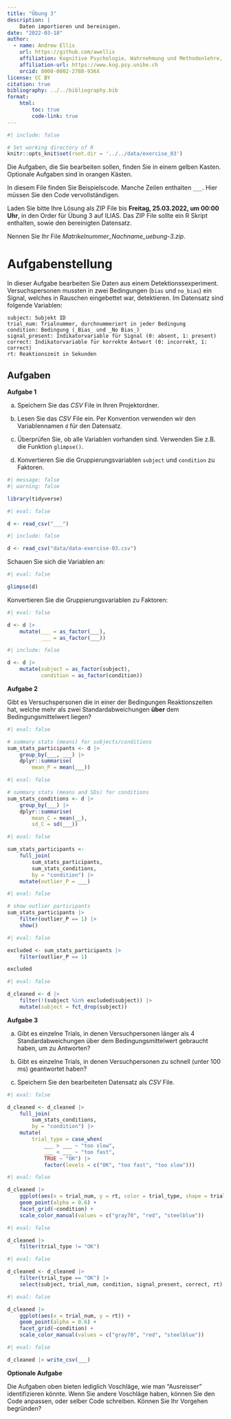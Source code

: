 ```yaml
---
title: "Übung 3"
description: | 
    Daten importieren und bereinigen.
date: "2022-03-18"
author:
  - name: Andrew Ellis
    url: https://github.com/awellis
    affiliation: Kognitive Psychologie, Wahrnehmung und Methodenlehre, Universität Bern 
    affiliation-url: https://www.kog.psy.unibe.ch
    orcid: 0000-0002-2788-936X
license: CC BY
citation: true
bibliography: ../../bibliography.bib
format:
    html:
        toc: true
        code-link: true
---
```


```r
#| include: false

# Set working directory of R
knitr::opts_knit$set(root.dir = '../../data/exercise_03')
```

:::{.callout-note}
Die Aufgaben, die Sie bearbeiten sollen, finden Sie in einem gelben Kasten. Optionale Aufgaben sind in orangen Kästen. 

In diesem File finden Sie Beispielscode. Manche Zeilen enthalten ` ___ `. Hier müssen Sie den Code vervollständigen.

Laden Sie bitte Ihre Lösung als ZIP File bis **Freitag, 25.03.2022, um 00:00 Uhr**, in den Order für Übung 3 auf ILIAS. Das ZIP File sollte ein R Skript enthalten, sowie den bereinigten Datensatz.

Nennen Sie Ihr File *Matrikelnummer_Nachname_uebung-3.zip*.
:::

# Aufgabenstellung

In dieser Aufgabe bearbeiten Sie Daten aus einem Detektionssexperiment. Versuchspersonen mussten in zwei Bedingungen (`bias` und `no_bias`) ein Signal, welches in Rauschen eingebettet war, detektieren. Im Datensatz sind folgende Variablen:

```
subject: Subjekt ID
trial_num: Trialnummer, durchnummeriert in jeder Bedingung
condition: Bedingung (_Bias_ und _No Bias_)
signal_present: Indikatorvariable für Signal (0: absent, 1: present)
correct: Indikatorvariable für korrekte Antwort (0: incorrekt, 1: correct)
rt: Reaktionszeit in Sekunden

```

## Aufgaben 

:::{.callout-note}
**Aufgabe 1**

a) Speichern Sie das *CSV* File in Ihren Projektordner.

b) Lesen Sie das *CSV* File ein. Per Konvention verwenden wir den Variablennamen `d` für den Datensatz.

c) Überprüfen Sie, ob alle Variablen vorhanden sind. Verwenden Sie z.B. die Funktion `glimpse()`.

d) Konvertieren Sie die Gruppierungsvariablen `subject` und `condition` zu Faktoren.
:::

```r
#| message: false
#| warning: false

library(tidyverse)
```

```r
#| eval: false

d <- read_csv("___")
```

```r
#| include: false

d <- read_csv("data/data-exercise-03.csv")
```

Schauen Sie sich die Variablen an:

```r
#| eval: false

glimpse(d)
```

Konvertieren Sie die Gruppierungsvariablen zu Faktoren:

```r
#| eval: false

d <- d |>
    mutate(___ = as_factor(___),
           ___ = as_factor(___))
```

```r
#| include: false

d <- d |>
    mutate(subject = as_factor(subject),
           condition = as_factor(condition))
```

:::{.callout-note}
**Aufgabe 2**

Gibt es Versuchspersonen die in einer der Bedingungen Reaktionszeiten hat, welche mehr als zwei Standardabweichungen **über** dem Bedingungsmittelwert liegen?
:::

```r
#| eval: false

# summary stats (means) for subjects/conditions
sum_stats_participants <- d |>
    group_by(___, ___) |>
    dplyr::summarise(
        mean_P = mean(___))

```

```r
#| eval: false

# summary stats (means and SDs) for conditions
sum_stats_conditions <- d |>
    group_by(___) |>
    dplyr::summarise(
        mean_C = mean(__),
        sd_C = sd(___))
```

```r
#| eval: false

sum_stats_participants <-
    full_join(
        sum_stats_participants,
        sum_stats_conditions,
        by = "condition") |>
    mutate(outlier_P = ___)
```

```r
#| eval: false

# show outlier participants
sum_stats_participants |>
    filter(outlier_P == 1) |>
    show()
```

```r
#| eval: false

excluded <- sum_stats_participants |>
    filter(outlier_P == 1)

excluded
```

```r
#| eval: false

d_cleaned <- d |>
    filter(!(subject %in% excluded$subject)) |>
    mutate(subject = fct_drop(subject))
```

:::{.callout-note}
**Aufgabe 3**

a) Gibt es einzelne Trials, in denen Versuchpersonen länger als 4 Standardabweichungen über dem  Bedingungsmittelwert gebraucht haben, um zu Antworten?

b) Gibt es einzelne Trials, in denen Versuchpersonen zu schnell (unter 100 ms) geantwortet haben?

c) Speichern Sie den bearbeiteten Datensatz als _CSV_ File.
:::

```r
#| eval: false

d_cleaned <- d_cleaned |>
    full_join(
        sum_stats_conditions,
        by = "condition") |>
    mutate(
        trial_type = case_when(
            ___ > ___ ~ "too slow",
            ___ < ___ ~ "too fast",
            TRUE ~ "OK") |>
            factor(levels = c("OK", "too fast", "too slow")))

```

```r
#| eval: false

d_cleaned |>
    ggplot(aes(x = trial_num, y = rt, color = trial_type, shape = trial_type)) +
    geom_point(alpha = 0.6) +
    facet_grid(~condition) +
    scale_color_manual(values = c("gray70", "red", "steelblue"))
```

```r
#| eval: false

d_cleaned |>
    filter(trial_type != "OK")
```


```r
#| eval: false

d_cleaned <- d_cleaned |>
    filter(trial_type == "OK") |>
    select(subject, trial_num, condition, signal_present, correct, rt)
```

```r
#| eval: false

d_cleaned |>
    ggplot(aes(x = trial_num, y = rt)) +
    geom_point(alpha = 0.6) +
    facet_grid(~condition) +
    scale_color_manual(values = c("gray70", "red", "steelblue"))
```

```r
#| eval: false

d_cleaned |> write_csv(___)
```

:::{.callout-tip}
**Optionale Aufgabe**

Die Aufgaben oben bieten lediglich Voschläge, wie man "Ausreisser" identifizieren könnte. Wenn Sie andere Voschläge haben, können Sie den Code anpassen, oder selber Code schreiben. Können Sie Ihr Vorgehen begründen?
:::